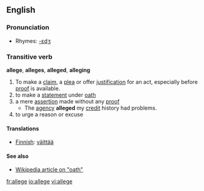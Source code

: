 ==English==

===Pronunciation===
*Rhymes: [[Rhymes:English:-ɛdʒ|-ɛdʒ]]

===Transitive verb===
'''allege''', '''alleges''', '''alleged''', '''alleging'''
# To make a [[claim]], a [[plea]] or offer [[justification]] for an act, especially before [[proof]] is available.
# to make a [[statement]] under [[oath]]
# a mere [[assertion]] made without any [[proof]]
#* The [[agency]] '''alleged''' my [[credit]] history had problems.
# to urge a reason or excuse
====Translations====
*[[Finnish]]: [[väittää]]
==== See also ====
*[[:w:oath|Wikipedia article on "oath"]]

[[fr:allege]]
[[io:allege]]
[[vi:allege]]
